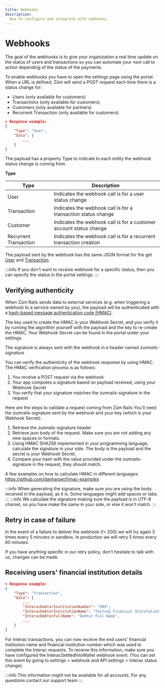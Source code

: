 ```yaml
---
title: Webhooks
description:
  How to configure and integrate with webhooks.
---
```


# Webhooks

The goal of the webhooks is to give your organization a real time update on the status of users and transactions so you can automate your next call to action depending of the status of the payments.

To enable webhooks you have to open the settings page using the portal. When a URL is defined, Zūm will send a POST request each time there is a status change for:

- Users (only available for customers)
- Transactions (only available for customers)
- Customers (only available for partners)
- Recurrent Transaction (only available for customers)


```json
> Response example:
{
    "Type": "User",
    "Data": {
        ...
    }
}
```

The payload has a property Type to indicate to each entity the webhook status change is coming from.

**Type**

Type | Description
--------- | -------
User | Indicates the webhook call is for a user status change
Transaction | Indicates the webhook call is for a transaction status change
Customer | Indicates the webhook call is for a customer account status change
Recurrent Transaction |  Indicates the webhook call is for a recurrent transaction creation


The payload sent by the webhook has the same JSON format for the get [User](./users/#get-a-specific-user) and [Transaction](./transactions/#get-a-specific-transaction).

:::info
If you don't want to receive webhook for a specific status, then you can specify the status in the portal settings.
:::

## Verifying authenticity

When Zūm Rails sends data to external services (e.g. when triggering a webhook to a service owned by you), the payload will be authenticated with a [hash-based message authentication code (HMAC)](https://en.wikipedia.org/wiki/HMAC).

The key used to create the HMAC is your Webhook Secret, and you verify it by running the algorithm yourself with the payload and the key to re-create the HMAC. Your Webhook Secret can be found in the portal under your settings.

The signature is always sent with the webhook in a header named *zumrails-signature*

You can verify the authenticity of the webhook response by using HMAC. The HMAC verification process is as follows:

1. You receive a POST request via the webhook
2. Your app computes a signature based on payload received, using your Webhook Secret
3. You verify that your signature matches the zumrails-signature in the request

Here are the steps to validate a request coming from Zūm Rails You’ll need the zumrails-signature sent by the webhook and your key (which is your Webhook Secret):

1. Retrieve the zumrails-signature header
2. Retrieve json body of the request. Make sure you are not adding any new spaces or formats.
3. Using HMAC SHA256 implemented in your programming language, calculate the signature in your side. The body is the payload and the secret is your Webhook Secret.
4. Compare your hash with the value provided under the zumrails-signature in the request, they should match.

A few examples on how to calculate HMAC in different languages: https://github.com/danharper/hmac-examples

:::info
When generating the signature, make sure you are using the body received in the payload, as it is. Some languages might add spaces or tabs.
:::
:::info
We calculate the signature making sure the payload is in UTF-8 charset, so you have make the same in your side, or else it won't match.
:::

## Retry in case of failure

In the event of a failure to deliver the webhook (!= 200) we will try again 3 times every 5 minutes in sandbox. In production we will retry 5 times every 60 minutes.

If you have anything specific in our retry policy, don't hesitate to talk with us, changes can be made.

## Receiving users' financial institution details

```json
> Response example:
{
    "Type": "Transaction",
    "Data": {
        ...
        "InteracDebtorInstitutionNumber": "999",
        "InteracDebtorInstitutionName": "Testing Financial Institution",
        "InteracDebtorFullName": "Debtor Full Name",
        ...
    }
}
```

For Interac transactions, you can now receive the end users' financial institution name and financial institution number which was used to complete the Interac requests. To receive this information, make sure you have configured the InteracSettledIntoWallet webhook event. (You can set this event by going to settings > webhook and API settings > Interac status change).

:::info
This information might not be available for all accounts. For any questions contact our support team
:::


